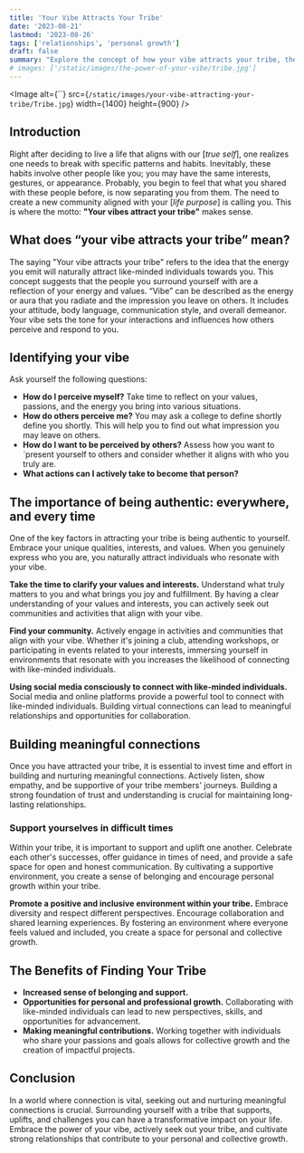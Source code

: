```yaml
---
title: 'Your Vibe Attracts Your Tribe'
date: '2023-08-21'
lastmod: '2023-08-26'
tags: ['relationships', 'personal growth']
draft: false
summary: "Explore the concept of how your vibe attracts your tribe, the importance of surrounding yourself with like-minded individuals, and strategies for attracting, nurturing, and expanding your tribe."
# images: ['/static/images/the-power-of-your-vibe/tribe.jpg']
---
```


<Image
    alt={``}
    src={`/static/images/your-vibe-attracting-your-tribe/Tribe.jpg`}
    width={1400}
    height={900}
/>

<CollapsibleTOC toc={props.toc} exclude="Introduction" />

## Introduction
Right after deciding to live a life that aligns with our [_true self_], one realizes one needs to break with specific patterns and habits. Inevitably, these habits involve other people like you; you may have the same interests, gestures, or appearance. 
Probably, you begin to feel that what you shared with these people before, is now separating you from them. The need to create a new community aligned with your [_life purpose_] is calling you. This is where the motto: **"Your vibes attract your tribe"** makes sense. 

## What does “your vibe attracts your tribe” mean? 
The saying "Your vibe attracts your tribe" refers to the idea that the energy you emit will naturally attract like-minded individuals towards you. This concept suggests that the people you surround yourself with are a reflection of your energy and values.
“Vibe” can be described as the energy or aura that you radiate and the impression you leave on others. It includes your attitude, body language, communication style, and overall demeanor. Your vibe sets the tone for your interactions and influences how others perceive and respond to you.

## Identifying your vibe
Ask yourself the following questions: 
- **How do I perceive myself?** Take time to reflect on your values, passions, and the energy you bring into various situations.
- **How do others perceive me?** You may ask a college to define shortly define you shortly. This will help you to find out what impression you may leave on others. 
- **How do I want to be perceived by others?** Assess how you want to `present yourself to others and consider whether it aligns with who you truly are.
- **What actions can I actively take to become that person?** 

## The importance of being authentic: everywhere, and every time
One of the key factors in attracting your tribe is being authentic to yourself. Embrace your unique qualities, interests, and values. When you genuinely express who you are, you naturally attract individuals who resonate with your vibe.

**Take the time to clarify your values and interests.** Understand what truly matters to you and what brings you joy and fulfillment. By having a clear understanding of your values and interests, you can actively seek out communities and activities that align with your vibe.

**Find your community.** Actively engage in activities and communities that align with your vibe. Whether it's joining a club, attending workshops, or participating in events related to your interests, immersing yourself in environments that resonate with you increases the likelihood of connecting with like-minded individuals.

**Using social media consciously to connect with like-minded individuals.** Social media and online platforms provide a powerful tool to connect with like-minded individuals. Building virtual connections can lead to meaningful relationships and opportunities for collaboration.

## Building meaningful connections
Once you have attracted your tribe, it is essential to invest time and effort in building and nurturing meaningful connections. Actively listen, show empathy, and be supportive of your tribe members' journeys. Building a strong foundation of trust and understanding is crucial for maintaining long-lasting relationships.

### Support yourselves in difficult times 
Within your tribe, it is important to support and uplift one another. Celebrate each other's successes, offer guidance in times of need, and provide a safe space for open and honest communication. By cultivating a supportive environment, you create a sense of belonging and encourage personal growth within your tribe.

**Promote a positive and inclusive environment within your tribe.** Embrace diversity and respect different perspectives. Encourage collaboration and shared learning experiences. By fostering an environment where everyone feels valued and included, you create a space for personal and collective growth.

## The Benefits of Finding Your Tribe
- **Increased sense of belonging and support.**
- **Opportunities for personal and professional growth.** Collaborating with like-minded individuals can lead to new perspectives, skills, and opportunities for advancement.
- **Making meaningful contributions.** Working together with individuals who share your passions and goals allows for collective growth and the creation of impactful projects.

## Conclusion
In a world where connection is vital, seeking out and nurturing meaningful connections is crucial. Surrounding yourself with a tribe that supports, uplifts, and challenges you can have a transformative impact on your life. Embrace the power of your vibe, actively seek out your tribe, and cultivate strong relationships that contribute to your personal and collective growth.
